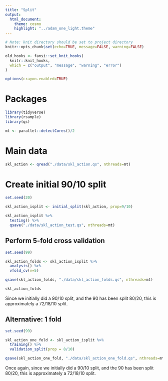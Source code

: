 ```yaml
---
title: "Split"
output:
  html_document:
    theme: cosmo
    highlight: "../adam_one_light.theme"
---
```


```r
# Note: knit directory should be set to project directory
knitr::opts_chunk$set(echo=TRUE, message=FALSE, warning=FALSE)

old_hooks <- fansi::set_knit_hooks(
  knitr::knit_hooks,
  which = c("output", "message", "warning", "error")
)

options(crayon.enabled=TRUE)
```

# Packages

```r
library(tidyverse)
library(rsample)
library(qs)

mt <- parallel::detectCores()/2
```

# Main data

```r
skl_action <- qread("./data/skl_action.qs", nthreads=mt)
```

# Create initial 90/10 split

```r
set.seed(20)

skl_action_isplit <- initial_split(skl_action, prop=9/10)
```

```r
skl_action_isplit %>%
  testing() %>%
  qsave("./data/skl_action_test.qs", nthreads=mt)
```

## Perform 5-fold cross validation

```r
set.seed(99)

skl_action_folds <- skl_action_isplit %>%
  analysis() %>%
  vfold_cv(v=5)
```

```r
qsave(skl_action_folds, "./data/skl_action_folds.qs", nthreads=mt)
```

```r
skl_action_folds
```

Since we initially did a 90/10 split, and the 90 has been split 80/20, this is approximately a
72/18/10 split.

## Alternative: 1 fold

```r
set.seed(99)

skl_action_one_fold <- skl_action_isplit %>%
  training() %>%
  validation_split(prop = 8/10)
```

```r
qsave(skl_action_one_fold, "./data/skl_action_one_fold.qs", nthreads=mt)
```

Once again, since we initially did a 90/10 split, and the 90 has been split 80/20, this is
approximately a 72/18/10 split.
